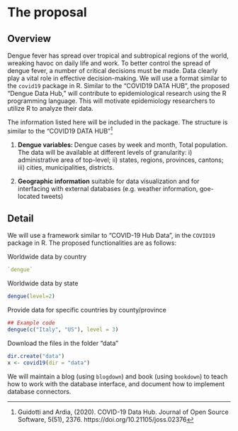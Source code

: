 # The proposal
<!--
This is where the proposal should be outlined. 
-->

## Overview
<!--
At a high-level address what your proposal is and how it will address the problem identified. Highlight any benefits to the R Community that follow from solving the problem. This should be your most compelling section.
-->

Dengue fever has spread over tropical and subtropical regions of the world, wreaking havoc on daily life and work. To better control the spread of dengue fever, a number of critical decisions must be made.  Data clearly play a vital role in effective decision-making. We will use a format similar to the `covid19` package in R. Similar to the "COVID19 DATA HUB", the proposed "Dengue Data Hub," will contribute to epidemiological research using the R programming language. This will motivate epidemiology researchers to utilize R to analyze their data.


The information listed here will be included in the package. The structure is similar to the "COVID19 DATA HUB"^[Guidotti and Ardia, (2020). COVID-19 Data Hub. Journal of Open Source Software, 5(51), 2376. https://doi.org/10.21105/joss.02376]

1. **Dengue variables: ** Dengue cases by week and month, Total population. The data will be available at different levels of granularity: i) administrative area of top-level; ii) states, regions, provinces, cantons; iii) cities, municipalities, districts.

2. **Geographic information** suitable for data visualization and for interfacing with external databases (e.g. weather information, goe-located tweets)




## Detail
<!--
Go into more detail about the specifics of the project and it delivers against the problem.

Depending on project type the detail section should include:

 - [ ] Minimum Viable Product
 - [ ] Architecture
 - [ ] Assumptions
-->


We will use a framework similar to "COVID-19 Hub Data", in the `COVID19` package in R. The proposed functionalities are as follows:

Worldwide data by country

```r
`dengue`
```

Worldwide data by state

```r
dengue(level=2)
```

Provide data for specific countries by county/province

```r
## Example code
dengue(c("Italy", "US"), level = 3)
```

Download the files in the folder "data"

```r
dir.create("data")
x <- covid19(dir = "data")
```


We will maintain a blog (using `blogdown`) and book (using `bookdown`) to teach how to work with the database interface, and document how to implement database connectors.